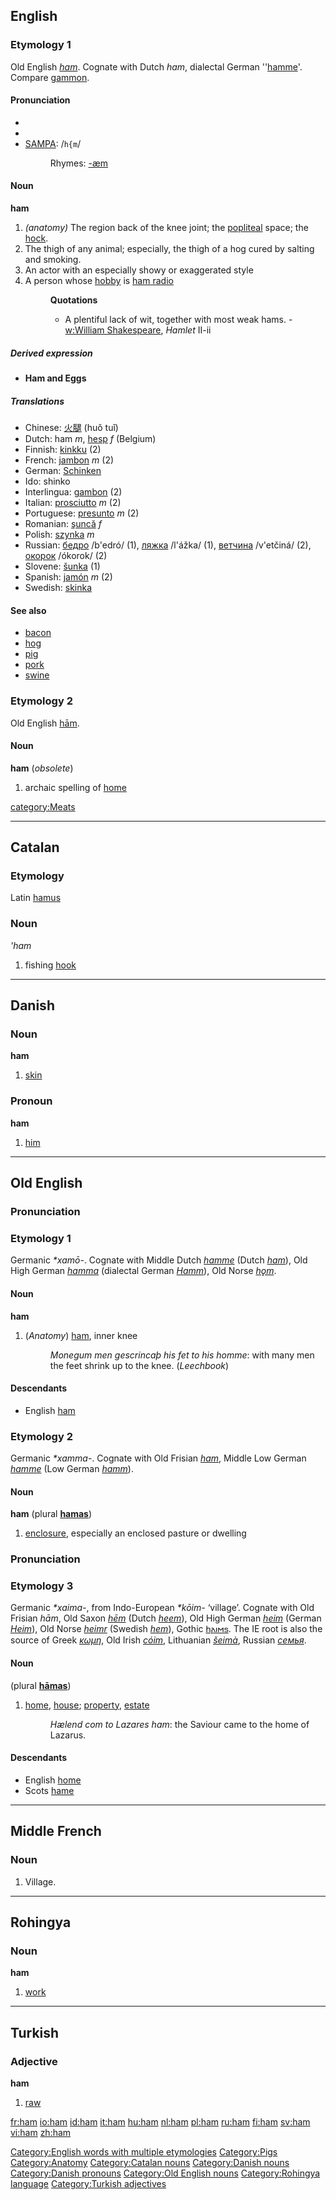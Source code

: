 ==English==
===Etymology 1===
Old English ''[[ham#Old English|ham]]''.  Cognate with Dutch ''ham'', dialectal German ''[[hamme]]'.  Compare [[gammon]].

====Pronunciation====
*{{AHD|/hăm/}}
*{{IPA|/hæm/}}
*[[SAMPA]]: /<tt>h{m</tt>/
*:Rhymes: [[Rhymes:English:-æm|-æm]]

==== Noun ====
'''ham'''
#''(anatomy)'' The region back of the knee joint; the [[popliteal]] space; the [[hock]].
#The thigh of any animal; especially, the thigh of a hog cured by salting and smoking.
#An actor with an especially showy or exaggerated style
#A person whose [[hobby]] is [[ham radio]]
#:'''Quotations'''
#:*A plentiful lack of wit, together with most weak hams. - [[w:William Shakespeare]], ''Hamlet'' II-ii

=====Derived expression=====
*'''Ham and Eggs'''<!-- is this really idiomatic? capitalised? -->

===== Translations =====
*Chinese: [[火腿]] (huǒ tuǐ)
*Dutch: ham ''m'', [[hesp]] ''f'' (Belgium)
*Finnish: [[kinkku]] (2)
*French: [[jambon]] ''m'' (2)
*German: [[Schinken]]
*Ido: shinko
*Interlingua: [[gambon]] (2)
*Italian: [[prosciutto]] ''m'' (2)
*Portuguese: [[presunto]] ''m'' (2)
*Romanian: [[şuncă]] ''f''
*Polish: [[szynka]] ''m''
*Russian: [[бедро]] /b'edró/ {{n}} (1), [[ляжка]] /l'ážka/ {{f}} (1), [[ветчина]] /v'etčiná/ {{f}} (2), [[окорок]] /ókorok/ {{m}} (2)
*Slovene: [[šunka]] {{f}} (1)
*Spanish: [[jamón]] ''m'' (2)
*Swedish: [[skinka]] {{c}}

====See also====
*[[bacon]]
*[[hog]]
*[[pig]]
*[[pork]]
*[[swine]]

===Etymology 2===
Old English [[ham#Old English|hām]].

====Noun====
'''ham''' (''obsolete'')
# archaic spelling of [[home]]

[[Category:English words with multiple etymologies]]
[[category:Meats]]
[[Category:Pigs]]
[[Category:Anatomy]]

----

==Catalan==
===Etymology===
Latin [[hamus]]
===Noun===
'''ham''

# fishing [[hook]]

[[Category:Catalan nouns]]

----

==Danish==

=== Noun ===
'''ham'''

#[[skin]]

=== Pronoun ===
'''ham'''

#[[him]]

[[Category:Danish nouns]]
[[Category:Danish pronouns]]

----

==Old English==
===Pronunciation===
{{IPA|/hɑm/}}

===Etymology 1===
Germanic ''*xamō-''.  Cognate with Middle Dutch ''[[hamme]]'' (Dutch ''[[#Dutch|ham]]''), Old High German ''[[hamma]]'' (dialectal German ''[[Hamm]]''), Old Norse ''[[hǫm]]''.

====Noun====
'''ham''' {{f}}

# (''Anatomy'') [[ham#English|ham]], inner knee
#:''Monegum men gescrincaþ his fet to his homme'': with many men the feet shrink up to the knee.  (''Leechbook'')

====Descendants====
*English [[ham#English|ham]]

===Etymology 2===
Germanic ''*xamma-''.  Cognate with Old Frisian ''[[#Old Frisian|ham]]'', Middle Low German ''[[hamme]]'' (Low German ''[[hamm]]'').

====Noun====
'''ham''' {{m}} (plural '''[[hamas]]''')

# [[enclosure]], especially an enclosed pasture or dwelling

===Pronunciation===
{{IPA|/hɑ:m/}}

===Etymology 3===
Germanic ''*xaima-'', from Indo-European ''*kōim-'' ‘village’.  Cognate with Old Frisian ''hām'', Old Saxon ''[[hem|hēm]]'' (Dutch ''[[heem]]''), Old High German ''[[heim]]'' (German ''[[Heim]]''), Old Norse ''[[heimr]]'' (Swedish ''[[hem#Swedish|hem]]''), Gothic [[𐌷𐌰𐌹𐌼𐍃]].  The IE root is also the source of Greek ''[[κωμη]]'', Old Irish ''[[cóim]]'', Lithuanian ''[[šeima|šeimà]]'', Russian ''[[семья]]''.

====Noun====
{{Latinx|'''hām'''}} {{m}} (plural '''[[hamas|hāmas]]''')

# [[home]], [[house]]; [[property]], [[estate]]
#:''Hælend com to Lazares ham'': the Saviour came to the home of Lazarus.

====Descendants====
*English [[home]]
*Scots [[hame]]

[[Category:Old English nouns]]

----

==Middle French==
===Noun===
# Village.

----

==Rohingya==

===Noun===
'''ham'''

# [[work]]

[[Category:Rohingya language]]

----

==Turkish==
===Adjective===
'''ham'''

# [[raw]]

[[Category:Turkish adjectives]]

[[fr:ham]]
[[io:ham]]
[[id:ham]]
[[it:ham]]
[[hu:ham]]
[[nl:ham]]
[[pl:ham]]
[[ru:ham]]
[[fi:ham]]
[[sv:ham]]
[[vi:ham]]
[[zh:ham]]